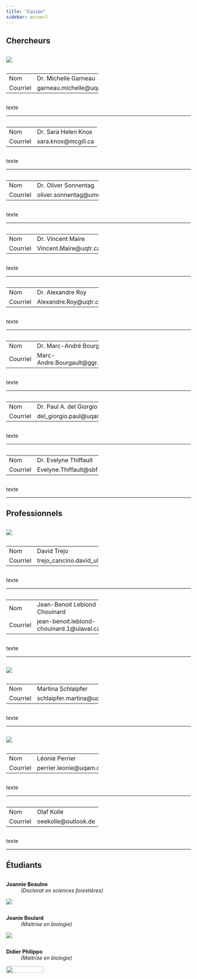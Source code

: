 ```yaml
---
title: "Équipe"
sidebar: accueil
---
```

## Chercheurs

:::: {layout-nrow=1}
:::{.column width="50%"}

![](images/team/garneau_michelle.jpg)

:::
::: {.column width="50%"}

 |
-----|:-----
Nom| Dr. Michelle Garneau
Courriel|  garneau.michelle\@uqam.ca
<!--GitHub| [https://github.com/sknox01](https://github.com/sknox01)-->

::: 
::::

texte

---

:::: {layout-nrow=1}
:::{.column width="50%"}

<!--![](images/headshots/ketler-oval.png)
-->
:::
::: {.column width="50%"}

|
-----|:-----
Nom| Dr. Sara Helen Knox
Courriel| sara.knox\@mcgill.ca
<!--Office| PCMH B1100-->

::: 
::::

texte

---

:::: {layout-nrow=1}
:::{.column width="50%"}

<!--![](images/headshots/zoran-nesic-oval.png)
-->
:::
::: {.column width="50%"}

 |
-----|:-----
Nom| Dr. Oliver Sonnentag
Courriel| oliver.sonnentag\@umontreal.ca
<!--Office| MCML 137-->

::: 
::::

texte

---

:::: {layout-nrow=1}
:::{.column width="50%"}

<!--![](images/headshots/zoran-nesic-oval.png)
-->
:::
::: {.column width="50%"}

 |
-----|:-----
Nom| Dr. Vincent Maire
Courriel| Vincent.Maire\@uqtr.ca
<!--Office| MCML 137-->

::: 
::::

texte

---

:::: {layout-nrow=1}
:::{.column width="50%"}

<!--![](images/headshots/zoran-nesic-oval.png)
-->
:::
::: {.column width="50%"}

 |
-----|:-----
Nom| Dr. Alexandre Roy
Courriel| Alexandre.Roy\@uqtr.ca
<!--Office| MCML 137-->

::: 
::::

texte

---

:::: {layout-nrow=1}
:::{.column width="50%"}

<!--![](images/headshots/zoran-nesic-oval.png)
-->
:::
::: {.column width="50%"}

 |
-----|:-----
Nom| Dr. Marc-André Bourgault
Courriel| Marc-Andre.Bourgault\@ggr.ulaval.ca
<!--Office| MCML 137-->

::: 
::::

texte

---

:::: {layout-nrow=1}
:::{.column width="50%"}

<!--![](images/headshots/zoran-nesic-oval.png)
-->
:::
::: {.column width="50%"}

 |
-----|:-----
Nom| Dr. Paul A. del Giorgio
Courriel| del_giorgio.paul\@uqam.ca
<!--Office| MCML 137-->

::: 
::::

texte

---

:::: {layout-nrow=1}
:::{.column width="50%"}

<!--![](images/headshots/zoran-nesic-oval.png)
-->
:::
::: {.column width="50%"}

 |
-----|:-----
Nom| Dr. Evelyne Thiffault
Courriel|  Evelyne.Thiffault\@sbf.ulaval.ca
<!--Office| MCML 137-->

::: 
::::

texte

---

## Professionnels

:::: {layout-nrow=1}
:::{.column width="50%"}

![](images/team/trejo_david.jpg)

:::
::: {.column width="50%"}

 |
-----|:-----
Nom| David Trejo
Courriel|  trejo_cancino.david_ulises\@uqam.ca
<!--Office| MCML 137-->

::: 
::::

texte

---

:::: {layout-nrow=1}
:::{.column width="50%"}

<!--![](images/headshots/zoran-nesic-oval.png)
-->
:::
::: {.column width="50%"}

 |
-----|:-----
Nom| Jean-Benoit Leblond Chouinard 
Courriel|  jean-benoit.leblond-chouinard.1\@ulaval.ca
<!--Office| MCML 137-->

::: 
::::

texte

---

:::: {layout-nrow=1}
:::{.column width="50%"}

![](images/team/schlaipfer_martina.jpg)

:::
::: {.column width="50%"}

 |
-----|:-----
Nom| Martina Schlaipfer
Courriel|  schlaipfer.martina\@uqam.ca
<!--Office| MCML 137-->

::: 
::::

texte

---

:::: {layout-nrow=1}
:::{.column width="50%"}

![](images/team/perrier_leonie.png)

:::
::: {.column width="50%"}

 |
-----|:-----
Nom| Léonie Perrier
Courriel|  perrier.leonie\@uqam.ca
<!--Office| MCML 137-->

::: 
::::

texte

---

:::: {layout-nrow=1}
:::{.column width="50%"}

<!--![](images/headshots/zoran-nesic-oval.png)
-->
:::
::: {.column width="50%"}

 |
-----|:-----
Nom| Olaf Kolle
Courriel|  oeekolle\@outlook.de
<!--Office| MCML 137-->

::: 
::::

texte

---

## Étudiants

:::: {layout-nrow=1}
::: {.column width="50%}

**Joannie Beaulne**
: *(Doctorat en sciences forestières)*

![](images/team/beaulne_joannie.jpg)

:::
::: {.column width="50%"}

**Joanie Boulard**
: *(Maitrise en biologie)*

![](images/team/boulard_joanie.jpg)

:::
::::

:::: {.columns}
::: {.column width="50%"}

**Didier Philippo**
: *(Maitrise en biologie)*

![](images/team/philippo_didier.jpg){width=45%}


:::
::::
